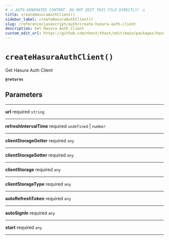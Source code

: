 ```yaml
---
# ⚠️ AUTO-GENERATED CONTENT. DO NOT EDIT THIS FILE DIRECTLY! ⚠️
title: createHasuraAuthClient()
sidebar_label: createHasuraAuthClient()
slug: /reference/javascript/auth/create-hasura-auth-client
description: Get Hasura Auth Client
custom_edit_url: https://github.com/nhost/nhost/edit/main/packages/hasura-auth-js/src/hasura-auth-client.ts#L76
---
```


# `createHasuraAuthClient()`

Get Hasura Auth Client

**`@returns`**

## Parameters

---

**<span className="parameter-name">url</span>** <span className="optional-status">required</span> `string`

---

**<span className="parameter-name">refreshIntervalTime</span>** <span className="optional-status">required</span> `undefined` | `number`

---

**<span className="parameter-name">clientStorageGetter</span>** <span className="optional-status">required</span> `any`

---

**<span className="parameter-name">clientStorageSetter</span>** <span className="optional-status">required</span> `any`

---

**<span className="parameter-name">clientStorage</span>** <span className="optional-status">required</span> `any`

---

**<span className="parameter-name">clientStorageType</span>** <span className="optional-status">required</span> `any`

---

**<span className="parameter-name">autoRefreshToken</span>** <span className="optional-status">required</span> `any`

---

**<span className="parameter-name">autoSignIn</span>** <span className="optional-status">required</span> `any`

---

**<span className="parameter-name">start</span>** <span className="optional-status">required</span> `any`

---
